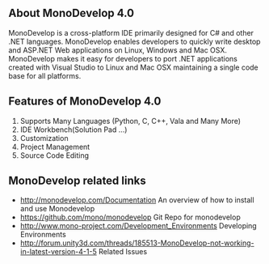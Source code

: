==About MonoDevelop 4.0==
MonoDevelop is a cross-platform IDE primarily designed for C# and other .NET languages. MonoDevelop enables developers to quickly write desktop and ASP.NET Web applications on Linux, Windows and Mac OSX. MonoDevelop makes it easy for developers to port .NET applications created with Visual Studio to Linux and Mac OSX maintaining a single code base for all platforms.
{{images/monodev.jpg}}
==Features of MonoDevelop 4.0==
# Supports Many Languages (Python, C, C++, Vala and Many More)
# IDE Workbench(Solution Pad ...)
# Customization
# Project Management
# Source Code Editing

==MonoDevelop related links==
* [[http://monodevelop.com/Documentation]] An overview of how to install and use Monodevelop
* [[https://github.com/mono/monodevelop]] Git Repo for monodevelop
* [[http://www.mono-project.com/Development_Environments]] Developing Environments
* [[http://forum.unity3d.com/threads/185513-MonoDevelop-not-working-in-latest-version-4-1-5]] Related Issues

